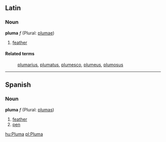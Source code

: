 ==Latin==
===Noun===
'''pluma''' ''f'' (Plural: [[plumae]])

#[[feather]]

====Related terms====
:[[plumarius]], [[plumatus]], [[plumesco]], [[plumeus]], [[plumosus]]

----

==Spanish==
===Noun===
'''pluma''' ''f'' (Plural: [[plumas]])

#[[feather]]
#[[pen]]

[[hu:Pluma]]
[[pl:Pluma]]